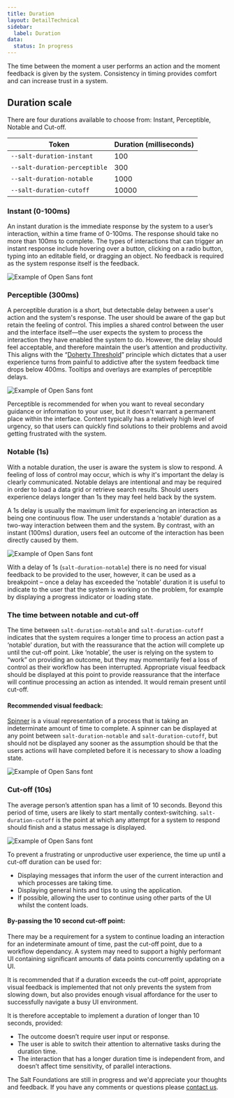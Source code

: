 ```yaml
---
title: Duration
layout: DetailTechnical
sidebar:
  label: Duration
data:
  status: In progress
---
```



The time between the moment a user performs an action and the moment feedback is given by the system. Consistency in timing provides comfort and can increase trust in a system.

## Duration scale

There are four durations available to choose from: Instant, Perceptible, Notable and Cut-off.

| Token                         | Duration (milliseconds) |
| ----------------------------- | ----------------------- |
| `--salt-duration-instant`     | 100                     |
| `--salt-duration-perceptible` | 300                     |
| `--salt-duration-notable`     | 1000                    |
| `--salt-duration-cutoff`      | 10000                   |

### Instant (0-100ms)

An instant duration is the immediate response by the system to a user’s interaction, within a time frame of 0-100ms. The response should take no more than 100ms to complete. The types of interactions that can trigger an instant response include hovering over a button, clicking on a radio button, typing into an editable field, or dragging an object. No feedback is required as the system response itself is the feedback. 

<Image
  src="/img/foundations/duration-instant.svg"
  alt="Example of Open Sans font"
/>

### Perceptible (300ms)

A perceptible duration is a short, but detectable delay between a user's action and the system's response. The user should be aware of the gap but retain the feeling of control. This implies a shared control between the user and the interface itself—the user expects the system to process the interaction they have enabled the system to do. However, the delay should feel acceptable, and therefore maintain the user’s attention and productivity. This aligns with the “[Doherty Threshold](https://lawsofux.com/doherty-threshold/)” principle which dictates that a user experience turns from painful to addictive after the system feedback time drops below 400ms. Tooltips and overlays are examples of perceptible delays.

<Image
  src="/img/foundations/duration-perceptible.svg"
  alt="Example of Open Sans font"
/>

Perceptible is recommended for when you want to reveal secondary guidance or information to your user, but it doesn't warrant a permanent place within the interface. Content typically has a relatively high level of urgency, so that users can quickly find solutions to their problems and avoid getting frustrated with the system.

### Notable (1s)

With a notable duration, the user is aware the system is slow to respond. A feeling of loss of control may occur, which is why it's important the delay is clearly communicated. Notable delays are intentional and may be required in order to load a data grid or retrieve search results. Should users experience delays longer than 1s they may feel held back by the system.

A 1s delay is usually the maximum limit for experiencing an interaction as being one continuous flow. The user understands a ‘notable’ duration as a two-way interaction between them and the system.  By contrast, with an instant (100ms) duration, users feel an outcome of the interaction has been directly caused by them.

<Image
  src="/img/foundations/duration-notable.svg"
  alt="Example of Open Sans font"
/>

With a delay of 1s (`salt-duration-notable`) there is no need for visual feedback to be provided to the user, however, it can be used as a breakpoint – once a delay has exceeded the 'notable' duration it is useful to indicate to the user that the system is working on the problem, for example by displaying a progress indicator or loading state.

### The time between notable and cut-off

The time between `salt-duration-notable` and `salt-duration-cutoff` indicates that the system requires a longer time to process an action past a ‘notable’ duration, but with the reassurance that the action will complete up until the cut-off point. Like ‘notable’, the user is relying on the system to “work” on providing an outcome, but they may momentarily feel a loss of control as their workflow has been interrupted. Appropriate visual feedback should be displayed at this point to provide reassurance that the interface will continue processing an action as intended. It would remain present until cut-off. 

#### Recommended visual feedback:

[Spinner](https://storybook.saltdesignsystem.com/?path=/story/documentation-core-spinner--page) is a visual representation of a process that is taking an indeterminate amount of time to complete. A spinner can be displayed at any point between `salt-duration-notable` and `salt-duration-cutoff`, but should not be displayed any sooner as the assumption should be that the users actions will have completed before it is necessary to show a loading state. 

<Image
  src="/img/foundations/duration-timebetween.svg"
  alt="Example of Open Sans font"
/>

### Cut-off (10s)

The average person’s attention span has a limit of 10 seconds. Beyond this period of time, users are likely to start mentally context-switching. `salt-duration-cutoff` is the point at which any attempt for a system to respond should finish and a status message is displayed.

<Image
  src="/img/foundations/duration-cutoff.svg"
  alt="Example of Open Sans font"
/>

To prevent a frustrating or unproductive user experience, the time up until a cut-off duration can be used for:

- Displaying messages that inform the user of the current interaction and which processes are taking time.
- Displaying general hints and tips to using the application.
- If possible, allowing the user to continue using other parts of the UI whilst the content loads.

#### By-passing the 10 second cut-off point:

There may be a requirement for a system to continue loading an interaction for an indeterminate amount of time, past the cut-off point, due to a workflow dependancy. A system may need to support a highly performant UI containing significant amounts of data points concurrently updating on a UI. 

It is recommended that if a duration exceeds the cut-off point, appropriate visual feedback is implemented that not only prevents the system from slowing down, but also provides enough visual affordance for the user to successfully navigate a busy UI environment. 

It is therefore acceptable to implement a duration of longer than 10 seconds, provided:

- The outcome doesn’t require user input or response.
- The user is able to switch their attention to alternative tasks during the duration time.
- The interaction that has a longer duration time is independent from, and doesn’t affect time sensitivity, of parallel interactions.

<Callout title="Have some feedback?">

The Salt Foundations are still in progress and we'd appreciate your thoughts and feedback. If you have any comments or questions please [contact us](../support-and-contributions/index).

</Callout>
